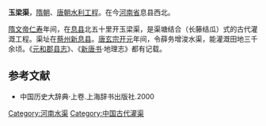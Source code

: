 '''玉梁渠'''，[[隋朝|隋朝]]、[[唐朝|唐朝]][[水利工程|水利工程]]。在今[[河南省|河南省]]息县西北。

[[隋文帝|隋文帝]][[仁寿_(隋朝)|仁寿]]年间，在[[息县|息县]]北五十里开玉梁渠，是渠塘结合（长藤结瓜）式的古代灌溉工程。渠址在[[蔡州|蔡州]][[新息县|新息县]]。[[唐玄宗|唐玄宗]][[开元|开元]]年间，令薛务增浚水渠，能灌溉田地三千余顷。《[[元和郡县志|元和郡县志]]》、《[[新唐书|新唐书]]·地理志》都有记载。
==参考文献==
*中国历史大辞典·上卷.上海辞书出版社.2000

{{DEFAULTSORT:Y}}
[[Category:河南水渠|Category:河南水渠]]
[[Category:中国古代灌渠|Category:中国古代灌渠]]
